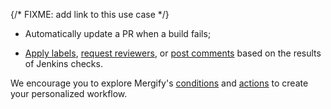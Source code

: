{/* FIXME: add link to this use case */}

- Automatically update a PR when a build fails;

- [Apply labels](/workflow/actions/label), [request
  reviewers](/workflow/actions/request_reviews), or [post
  comments](/workflow/actions/comment) based on the results of Jenkins checks.

We encourage you to explore Mergify's [conditions](/configuration/conditions)
and [actions](/workflow/actions/) to create your personalized workflow.
